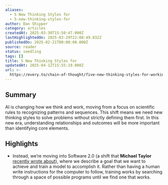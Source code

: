 ```yaml
---
aliases:
  - 5 New Thinking Styles for
  - 5-new-thinking-styles-for
author: Dan Shipper
category: articles
createdAt: 2025-03-30T15:50:47.000Z
lastHighlightedOn: 2025-03-29T22:08:49.832Z
publishedOn: 2025-02-21T00:00:00.000Z
source: reader
status: seedling
tags: []
title: 5 New Thinking Styles for
updatedAt: 2025-04-12T15:55:19.000Z
url: >-
  https://every.to/chain-of-thought/five-new-thinking-styles-for-working-with-thinking-machines-9091eb3c-b96d-4a17-af1e-fb0a3f544bfd
---
```

## Summary

AI is changing how we think and work, moving from a focus on scientific rules to recognizing patterns and sequences. This shift means we need new thinking styles to solve problems without strictly defining them first. In this new era, understanding relationships and outcomes will be more important than identifying core elements.

## Highlights

- Instead, we’re moving into Software 2.0 (a shift that **Michael Taylor** [recently wrote about](https://every.to/also-true-for-humans/the-key-to-great-ai-prompting-show-don-t-tell)), where we describe a goal that we want to achieve and train a model to accomplish it. Rather than having a human write instructions for the computer to follow, training works by searching through a space of possible programs until we find one that works.
